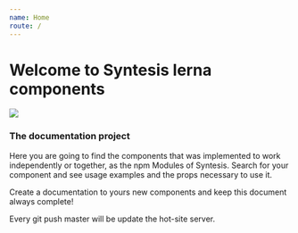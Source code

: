 ```yaml
---
name: Home
route: /
---
```


# Welcome to Syntesis lerna components

<div style={ {width: '100%', height: '100%'} }>
	<img src="https://media1.tenor.com/images/e884f717b42f78f0792d914117cd010d/tenor.gif?itemid=9442662" style={ {width: '100%', height: '100%'} }/>
</div>

### The documentation project
Here you are going to find the components that was implemented to work independently or together, as the npm Modules of Syntesis.
Search for your component and see usage examples and the props necessary to use it. 

Create a documentation to yours new components and keep this document always complete!

Every git push master will be update the hot-site server.



